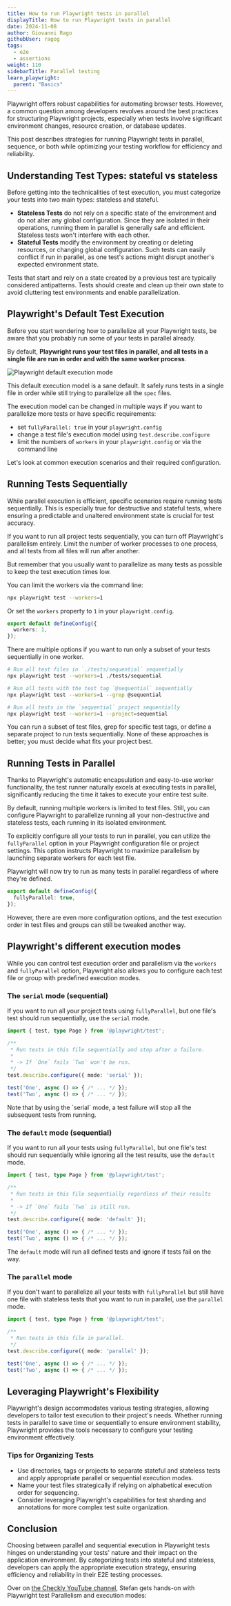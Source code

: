 ```yaml
---
title: How to run Playwright tests in parallel
displayTitle: How to run Playwright tests in parallel
date: 2024-11-08
author: Giovanni Rago
githubUser: ragog
tags:
  - e2e
  - assertions
weight: 110
sidebarTitle: Parallel testing
learn_playwright:
  parent: "Basics"
---
```



<PlaywrightCheckSuiteTryOut />

Playwright offers robust capabilities for automating browser tests. However, a common question among developers revolves around the best practices for structuring Playwright projects, especially when tests involve significant environment changes, resource creation, or database updates.

This post describes strategies for running Playwright tests in parallel, sequence, or both while optimizing your testing workflow for efficiency and reliability.

## Understanding Test Types: stateful vs stateless

Before getting into the technicalities of test execution, you must categorize your tests into two main types: stateless and stateful.

- **Stateless Tests** do not rely on a specific state of the environment and do not alter any global configuration. Since they are isolated in their operations, running them in parallel is generally safe and efficient. Stateless tests won't interfere with each other.
- **Stateful Tests** modify the environment by creating or deleting resources, or changing global configuration. Such tests can easily conflict if run in parallel, as one test's actions might disrupt another's expected environment state.

<Note>
Tests that start and rely on a state created by a previous test are typically considered antipatterns. Tests should create and clean up their own state to avoid cluttering test environments and enable parallelization.
</Note>

## Playwright's Default Test Execution

Before you start wondering how to parallelize all your Playwright tests, be aware that you probably run some of your tests in parallel already.

By default, **Playwright runs your test files in parallel, and all tests in a single file are run in order and with the same worker process**.

![Playwright default execution mode](/images/learn/images/default-execution@2x.jpg)

This default execution model is a sane default. It safely runs tests in a single file in order while still trying to parallelize all the `spec` files.

The execution model can be changed in multiple ways if you want to parallelize more tests or have specific requirements:

- set `fullyParallel: true` in your `playwright.config`
- change a test file's execution model using `test.describe.configure`
- limit the numbers of `workers` in your `playwright.config` or via the command line

Let's look at common execution scenarios and their required configuration.

## Running Tests Sequentially

While parallel execution is efficient, specific scenarios require running tests sequentially. This is especially true for destructive and stateful tests, where ensuring a predictable and unaltered environment state is crucial for test accuracy.

If you want to run all project tests sequentially, you can turn off Playwright's parallelism entirely. Limit the number of worker processes to one process, and all tests from all files will run after another.

<Note>
But remember that you usually want to parallelize as many tests as possible to keep the test execution times low.
</Note>

You can limit the workers via the command line:

```sh
npx playwright test --workers=1
```

Or set the `workers` property to `1` in your `playwright.config`.

```ts playwright.config.ts
export default defineConfig({
  workers: 1,
});
```

There are multiple options if you want to run only a subset of your tests sequentially in one worker.

```sh
# Run all test files in `./tests/sequential` sequentially
npx playwright test --workers=1 ./tests/sequential

# Run all tests with the test tag `@sequential` sequentially
npx playwright test --workers=1 --grep @sequential

# Run all tests in the `sequential` project sequentially
npx playwright test --workers=1 --project=sequential
```

You can run a subset of test files, grep for specific test tags, or define a separate project to run tests sequentially. None of these approaches is better; you must decide what fits your project best.

## Running Tests in Parallel

Thanks to Playwright's automatic encapsulation and easy-to-use worker functionality, the test runner naturally excels at executing tests in parallel, significantly reducing the time it takes to execute your entire test suite.

By default, running multiple workers is limited to test files. Still, you can configure Playwright to parallelize running all your non-destructive and stateless tests, each running in its isolated environment.

To explicitly configure all your tests to run in parallel, you can utilize the `fullyParallel` option in your Playwright configuration file or project settings. This option instructs Playwright to maximize parallelism by launching separate workers for each test file.

Playwright will now try to run as many tests in parallel regardless of where they're defined.

```ts playwright.config.ts
export default defineConfig({
  fullyParallel: true,
});
```

However, there are even more configuration options, and the test execution order in test files and groups can still be tweaked another way.

## Playwright's different execution modes

While you can control test execution order and parallelism via the `workers` and `fullyParallel` option, Playwright also allows you to configure each test file or group with predefined execution modes.

### The `serial` mode (sequential)

If you want to run all your project tests using `fullyParallel`, but one file's test should run sequentially, use the `serial` mode.

```ts serial.spec.ts
import { test, type Page } from '@playwright/test';

/**
 * Run tests in this file sequentially and stop after a failure.
 *
 * -> If `One` fails `Two` won't be run.
 */
test.describe.configure({ mode: 'serial' });

test('One', async () => { /* ... */ });
test('Two', async () => { /* ... */ });
```

<Note>
Note that by using the `serial` mode, a test failure will stop all the subsequent tests from running.
</Note>

### The `default` mode (sequential)

If you want to run all your tests using `fullyParallel`, but one file's test should run sequentially while ignoring all the test results, use the `default` mode.

```ts default.spec.ts
import { test, type Page } from '@playwright/test';

/**
 * Run tests in this file sequentially regardless of their results
 *
 * -> If `One` fails `Two` is still run.
 */
test.describe.configure({ mode: 'default' });

test('One', async () => { /* ... */ });
test('Two', async () => { /* ... */ });
```

The `default` mode will run all defined tests and ignore if tests fail on the way.

### The `parallel` mode

If you don't want to parallelize all your tests with `fullyParallel` but still have one file with stateless tests that you want to run in parallel, use the `parallel` mode.


```ts default.spec.ts
import { test, type Page } from '@playwright/test';

/**
 * Run tests in this file in parallel.
 */
test.describe.configure({ mode: 'parallel' });

test('One', async () => { /* ... */ });
test('Two', async () => { /* ... */ });
```

## Leveraging Playwright's Flexibility

Playwright's design accommodates various testing strategies, allowing developers to tailor test execution to their project's needs. Whether running tests in parallel to save time or sequentially to ensure environment stability, Playwright provides the tools necessary to configure your testing environment effectively.

### Tips for Organizing Tests

- Use directories, tags or projects to separate stateful and stateless tests and apply appropriate parallel or sequential execution modes.
- Name your test files strategically if relying on alphabetical execution order for sequencing.
- Consider leveraging Playwright's capabilities for test sharding and annotations for more complex test suite organization.

## Conclusion

Choosing between parallel and sequential execution in Playwright tests hinges on understanding your tests' nature and their impact on the application environment. By categorizing tests into stateful and stateless, developers can apply the appropriate execution strategy, ensuring efficiency and reliability in their E2E testing processes.

Over on [the Checkly YouTube channel](https://www.youtube.com/checklyhq), Stefan gets hands-on with Playwright test Parallelism and execution modes:


